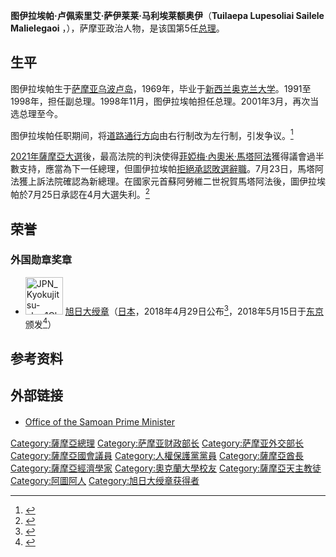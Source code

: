 {{Infobox officeholder
|name = 图伊拉埃帕·卢佩索里艾·萨伊莱莱·马利埃莱额奥伊
|original_name = Tuilaepa Lupesoliai Sailele Malielegaoi
|image = File:Tuilaepa Aiono Sailele Malielegaoi 2018.jpg
|caption = 2018年的图伊拉埃帕
|office = 第5任[[萨摩亚總理|萨摩亚總理]]
|head = [[馬列托亞·塔努馬菲利二世|馬列托亞·塔努馬菲利二世]]<br />[[圖福加·埃菲|圖福加·埃菲]]<br />[[瓦萊托阿·蘇阿勞維二世|瓦萊托阿·蘇阿勞維二世]]
|term_start = 1998年11月23日
|term_end = 2021年7月23日<br>2021年5月24日起有爭議
|predecessor = [[托菲勞·埃蒂·阿萊薩納|托菲勞·埃蒂·阿萊薩納]]
|successor = [[菲娅梅·内奥米·马塔阿法|菲娅梅·内奥米·马塔阿法]]
|birth_date = {{birth date and age|1945|4|14|df=y}}
|birth_place = {{flag|Samoa|colonial|name=西薩摩亞}}[[乌波卢岛|乌波卢岛]]
|death_date = 
|death_place = 
|spouse = Gillian Muriel Malielegaoi
|party = [[人權保護黨|人權保護黨]]
}}
'''图伊拉埃帕·卢佩索里艾·萨伊莱莱·马利埃莱额奥伊'''（'''Tuilaepa Lupesoliai Sailele Malielegaoi''' ，{{bd|1945年|4月14日|catIdx=Malielegaoi}}），萨摩亚政治人物，是该国第5任[[萨摩亚总理|总理]]。

== 生平 ==
图伊拉埃帕生于[[萨摩亚|萨摩亚]][[乌波卢岛|乌波卢岛]]，1969年，毕业于[[新西兰|新西兰]][[奥克兰大学|奥克兰大学]]。1991至1998年，担任副总理。1998年11月，图伊拉埃帕担任总理。2001年3月，再次当选总理至今。

图伊拉埃帕任职期间，将[[道路通行方向|道路通行方向]]由右行制改为左行制，引发争议。<ref>{{cite web |url=https://business.sohu.com/20090909/n266574923.shtml |title=萨摩亚车辆改左行与邻国接轨 |date=2009-09-09 |access-date=2021-04-10 |archive-date=2021-04-10 |archive-url=https://web.archive.org/web/20210410171612/https://business.sohu.com/20090909/n266574923.shtml |dead-url=no }}</ref>

[[2021年薩摩亞大選|2021年薩摩亞大選]]後，最高法院的判決使得[[菲婭梅·內奧米·馬塔阿法|菲婭梅·內奧米·馬塔阿法]]獲得議會過半數支持，應當為下一任總理，但圖伊拉埃帕[[2021年薩摩亞憲政危機|拒絕承認敗選辭職]]。7月23日，馬塔阿法獲上訴法院確認為新總理。在國家元首蘇阿勞維二世祝賀馬塔阿法後，圖伊拉埃帕於7月25日承認在4月大選失利。<ref name=rnz20210726>{{cite news |url=https://www.rnz.co.nz/international/pacific-news/447699/tuilaepa-admits-defeat-after-head-of-state-s-declaration |title=Tuilaepa admits defeat after Head of State's declaration |publisher=RNZ |date=2021-07-26 |accessdate=2021-07-28 |archive-date=2021-08-04 |archive-url=https://web.archive.org/web/20210804013601/https://www.rnz.co.nz/international/pacific-news/447699/tuilaepa-admits-defeat-after-head-of-state-s-declaration |dead-url=no }}</ref>

==荣誉==
===外国勋章奖章===
* [[File:JPN_Kyokujitsu-sho_1Class_BAR.svg|60px]] [[旭日大绶章|旭日大绶章]]（[[日本|日本]]，2018年4月29日公布<ref>{{ja}}{{cite web |url=https://www.mofa.go.jp/mofaj/files/000358978.pdf |title=平成30年春の外国人叙勲受章者名簿 |publisher=[[内阁府|内阁府]] |date=2018-04-29 |accessdate=2021-12-21 |archiveurl=https://web.archive.org/web/20201121174458/https://www.mofa.go.jp/mofaj/files/000358978.pdf |archivedate=2020-11-21 |dead-url=no }}</ref>，2018年5月15日于[[东京|东京]]颁发<ref>{{ja}}{{cite web |title=日・サモア首脳会談及び夕食会 |url=https://www.mofa.go.jp/mofaj/a_o/ocn/ws/page1_000529.html |publisher=[[外務省|外務省]] |date=2018-05-15 |accessdate=2021-12-30 |archive-date=2021-11-23 |archive-url=https://web.archive.org/web/20211123090426/https://www.mofa.go.jp/mofaj/a_o/ocn/ws/page1_000529.html |dead-url=no }}</ref>）

== 参考资料 ==
<references/>

== 外部链接 ==
* [https://web.archive.org/web/20100213121545/http://www.govt.ws/index_pm.html Office of the Samoan Prime Minister]　

{{DEFAULTSORT:Malielegaoi, Tuilaepa Aiono Sailele}}
[[Category:薩摩亞總理|Category:薩摩亞總理]]
[[Category:萨摩亚财政部长|Category:萨摩亚财政部长]]
[[Category:萨摩亚外交部长|Category:萨摩亚外交部长]]
[[Category:薩摩亞國會議員|Category:薩摩亞國會議員]]
[[Category:人權保護黨黨員|Category:人權保護黨黨員]]
[[Category:薩摩亞酋長|Category:薩摩亞酋長]]
[[Category:薩摩亞經濟學家|Category:薩摩亞經濟學家]]
[[Category:奧克蘭大學校友|Category:奧克蘭大學校友]]
[[Category:薩摩亞天主教徒|Category:薩摩亞天主教徒]]
[[Category:阿圖阿人|Category:阿圖阿人]]
[[Category:旭日大绶章获得者|Category:旭日大绶章获得者]]